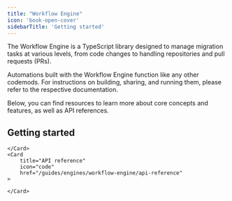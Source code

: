 ```yaml
---
title: "Workflow Engine"
icon: 'book-open-cover'
sidebarTitle: 'Getting started'
---
```


The Workflow Engine is a TypeScript library designed to manage migration tasks at various levels, from code changes to handling repositories and pull requests (PRs). 

Automations built with the Workflow Engine function like any other codemods. For instructions on building, sharing, and running them, please refer to the respective documentation. 

Below, you can find resources to learn more about core concepts and features, as well as API references.

## Getting started

<CardGroup>
	<Card
		title="Core concepts"
		icon="book"
		href="/guides/engines/workflow-engine/core-concepts"
	>
		
	</Card>
	<Card
		title="API reference"
		icon="code"
		href="/guides/engines/workflow-engine/api-reference"
	>
		
	</Card>
</CardGroup>